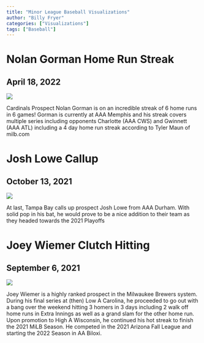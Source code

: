 ```yaml
---
title: "Minor League Baseball Visualizations"
author: "Billy Fryer"
categories: ["Visualizations"]
tags: ["Baseball"]
---
```


# Nolan Gorman Home Run Streak
## April 18, 2022

![](Plots/Nolan Gorman.png)

Cardinals Prospect Nolan Gorman is on an incredible streak of 6 home runs in 6 games! Gorman is currently at AAA Memphis and his streak covers multiple series including opponents Charlotte (AAA CWS) and Gwinnett (AAA ATL) including a 4 day home run streak according to Tyler Maun of milb.com

# Josh Lowe Callup
## October 13, 2021

![](Plots/Josh Lowe Callup.jpg)

At last, Tampa Bay calls up prospect Josh Lowe from AAA Durham. With solid pop in his bat, he would prove to be a nice addition to their team as they headed towards the 2021 Playoffs

# Joey Wiemer Clutch Hitting
## September 6, 2021

![](Plots/Joey Wiemer.jpg)

Joey Wiemer is a highly ranked prospect in the Milwaukee Brewers system. During his final series at (then) Low A Carolina, he proceeded to go out with a bang over the weekend hitting 3 homers in 3 days including 2 walk off home runs in Extra Innings as well as a grand slam for the other home run. Upon promotion to High A Wisconsin, he continued his hot streak to finish the 2021 MiLB Season. He competed in the 2021 Arizona Fall League and starting the 2022 Season in AA Biloxi.
